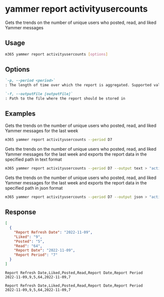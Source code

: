 
# yammer report activityusercounts

Gets the trends on the number of unique users who posted, read, and liked Yammer messages

## Usage

```sh
m365 yammer report activityusercounts [options]
```

## Options

```md defintion-list
`-p, --period <period>`
: The length of time over which the report is aggregated. Supported values `D7,D30,D90,D180`

`-f, --outputFile [outputFile]`
: Path to the file where the report should be stored in
```

<Global />

## Examples

Gets the trends on the number of unique users who posted, read, and liked Yammer messages for the last week

```sh
m365 yammer report activityusercounts --period D7
```

Gets the trends on the number of unique users who posted, read, and liked Yammer messages for the last week and exports the report data in the specified path in text format

```sh
m365 yammer report activityusercounts --period D7 --output text > "activityusercounts.txt"
```

Gets the trends on the number of unique users who posted, read, and liked Yammer messages for the last week and exports the report data in the specified path in json format

```sh
m365 yammer report activityusercounts --period D7 --output json > "activityusercounts.json"
```

## Response

<Tabs>
  <TabItem value="JSON">

  ```json
  [
    {
      "Report Refresh Date": "2022-11-09",
      "Liked": "9",
      "Posted": "5",
      "Read": "64",
      "Report Date": "2022-11-09",
      "Report Period": "7"
    }
  ]
  ```

  </TabItem>
  <TabItem value="Text">

  ```text
  Report Refresh Date,Liked,Posted,Read,Report Date,Report Period
  2022-11-09,9,5,64,2022-11-09,7
  ```

  </TabItem>
  <TabItem value="CSV">

  ```csv
  Report Refresh Date,Liked,Posted,Read,Report Date,Report Period
  2022-11-09,9,5,64,2022-11-09,7
  ```

  </TabItem>
</Tabs>

